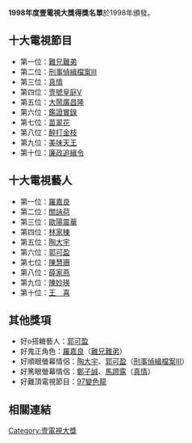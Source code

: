'''1998年度壹電視大獎得獎名單'''於1998年頒發。

== 十大電視節目 ==
*第一位：[[難兄難弟|難兄難弟]]
*第二位：[[刑事偵緝檔案III|刑事偵緝檔案III]]
*第三位：[[真情|真情]]
*第四位：[[壹號皇庭V|壹號皇庭V]] 
*第五位：[[大鬧廣昌隆|大鬧廣昌隆]]
*第六位：[[鑑證實錄|鑑證實錄]]
*第七位：[[苗翠花|苗翠花]]
*第八位：[[醉打金枝|醉打金枝]]
*第九位：[[美味天王|美味天王]]
*第十位：[[廉政追緝令|廉政追緝令]]

== 十大電視藝人 ==
*第一位：[[羅嘉良|羅嘉良]]
*第二位：[[關詠荷|關詠荷]]
*第三位：[[歐陽震華|歐陽震華]]
*第四位：[[林家棟|林家棟]]
*第五位：[[陶大宇|陶大宇]]
*第六位：[[郭可盈|郭可盈]]
*第七位：[[陳慧珊|陳慧珊]]
*第八位：[[薛家燕|薛家燕]]
*第九位：[[陳妙瑛|陳妙瑛]]
*第十位：[[王喜|王　喜]]

== 其他獎項 ==
*好o搭糖藝人：[[郭可盈|郭可盈]]
*好鬼正角色：[[羅嘉良|羅嘉良]]（[[難兄難弟|難兄難弟]]）
*好順眼螢幕情侶：[[陶大宇|陶大宇]]、[[郭可盈|郭可盈]]（[[刑事偵緝檔案III|刑事偵緝檔案III]]）
*好篤眼螢幕情侶：[[鄭子誠|鄭子誠]]、[[馬蹄露_(藝人)|馬蹄露]]（[[真情|真情]]）
*好難頂電視節目：[[97變色龍|97變色龍]]

== 相關連結 ==
{{壹電視大獎}}
{{香港電視頒獎典禮}}

[[Category:壹電視大獎|Category:壹電視大獎]]